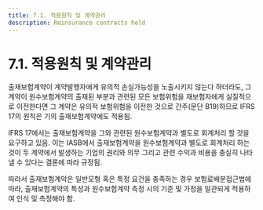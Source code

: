 ```yaml
---
title: 7.1. 적용원칙 및 계약관리
description: Reinsurance contracts held
---
```


# 7.1. 적용원칙 및 계약관리

출재보험계약이 계약발행자에게 유의적 손실가능성을 노출시키지 않는다 하더라도, 그 계약이 원수보험계약의 출재된 부분과 관련된 모든 보험위험을 재보험자에게 실질적으로 이전한다면 그 계약은 유의적 보험위험을 이전한 것으로 간주(문단 B19)하므로 IFRS 17의 원칙은 기의 출재보험계약에도 적용됨.&#x20;

IFRS 17에서는 출재보험계약을 그와 관련된 원수보험계약과 별도로 회계처리 할 것을 요구하고 있음. 이는 IASB에서 출재보험계약을 원수보험계약과 별도로 회계처리 하는 것이 두 계약에서 발생하는 기업의 권리와 의무 그리고 관련 수익과 비용을 충실히 나타낼 수 있다는 결론에 따라 규정됨.  &#x20;

따라서 출재보험계악은 일반모형 혹은 특정 요건을 충족하는 경우 보험료배분접근법에 따라, 출재보험계약의 특성과 원수보험계약 측정 시의 기준 및 가정을 일관되게 적용하여 인식 및 측정해야 함. &#x20;
